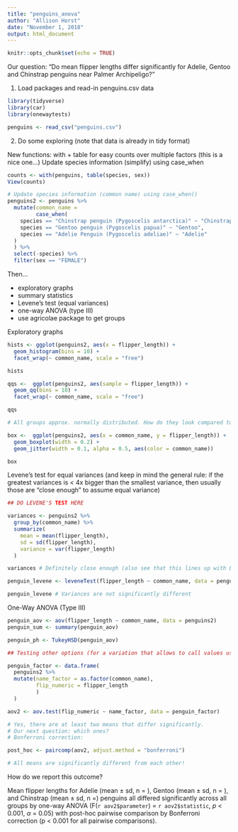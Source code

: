 ```yaml
---
title: "penguins_anova"
author: "Allison Horst"
date: "November 1, 2018"
output: html_document
---
```


```r
knitr::opts_chunk$set(echo = TRUE)
```

Our question: "Do mean flipper lengths differ significantly for Adelie, Gentoo and Chinstrap penguins near Palmer Archipeligo?"

1. Load packages and read-in penguins.csv data
```r

library(tidyverse)
library(car)
library(onewaytests)

penguins <- read_csv("penguins.csv")

```

2. Do some exploring (note that data is already in tidy format)

New functions: with + table for easy counts over multiple factors (this is a nice one...)
Update species information (simplify) using case_when

```r

counts <- with(penguins, table(species, sex))
View(counts)

# Update species information (common name) using case_when()
penguins2 <- penguins %>% 
  mutate(common_name = 
         case_when(
    species == "Chinstrap penguin (Pygoscelis antarctica)" ~ "Chinstrap",
    species == "Gentoo penguin (Pygoscelis papua)" ~ "Gentoo",
    species == "Adelie Penguin (Pygoscelis adeliae)" ~ "Adelie"
  )
  ) %>% 
  select(-species) %>% 
  filter(sex == "FEMALE")


```

Then...

- exploratory graphs
- summary statistics
- Levene's test (equal variances)
- one-way ANOVA (type III)
- use agricolae package to get groups

Exploratory graphs
```r

hists <- ggplot(penguins2, aes(x = flipper_length)) +
  geom_histogram(bins = 10) +
  facet_wrap(~ common_name, scale = "free")

hists

qqs <-  ggplot(penguins2, aes(sample = flipper_length)) +
  geom_qq(bins = 10) +
  facet_wrap(~ common_name, scale = "free")

qqs

# All groups approx. normally distributed. How do they look compared to each other?

box <-  ggplot(penguins2, aes(x = common_name, y = flipper_length)) +
  geom_boxplot(width = 0.2) +
  geom_jitter(width = 0.1, alpha = 0.5, aes(color = common_name))

box

```

Levene's test for equal variances (and keep in mind the general rule: if the greatest variances is < 4x bigger than the smallest variance, then usually those are "close enough" to assume equal variance)

```r
## DO LEVENE'S TEST HERE

variances <- penguins2 %>% 
  group_by(common_name) %>% 
  summarize(
    mean = mean(flipper_length),
    sd = sd(flipper_length),
    variance = var(flipper_length)
  )

variances # Definitely close enough (also see that this lines up with Levene's test)

penguin_levene <- leveneTest(flipper_length ~ common_name, data = penguins2)

penguin_levene # Variances are not significantly different


```

One-Way ANOVA (Type III)

```r

penguin_aov <- aov(flipper_length ~ common_name, data = penguins2)
penguin_sum <- summary(penguin_aov)

penguin_ph <- TukeyHSD(penguin_aov)

## Testing other options (for a variation that allows to call values using in-line references...) There's one aov.test() in the new 'onewaytests' package, BUT that doesn't have Tukey's for a post-hoc pairwise comparison...

penguin_factor <- data.frame(
  penguins2 %>% 
  mutate(name_factor = as.factor(common_name),
         flip_numeric = flipper_length
         )
  )

aov2 <- aov.test(flip_numeric ~ name_factor, data = penguin_factor)

# Yes, there are at least two means that differ significantly. 
# Our next question: which ones? 
# Bonferroni correction:

post_hoc <- paircomp(aov2, adjust.method = "bonferroni")

# All means are significantly different from each other! 


```

How do we report this outcome?

Mean flipper lengths for Adelie (mean ± sd, n = ), Gentoo (mean ± sd, n = ), and Chinstrap (mean ± sd, n =) penguins all differed significantly across all groups by one-way ANOVA (F(`r aov2$parameter`) = `r aov2$statistic`, *p* < 0.001, $\alpha$ = 0.05) with post-hoc pairwise comparison by Bonferroni correction (p < 0.001 for all pairwise comparisons).

